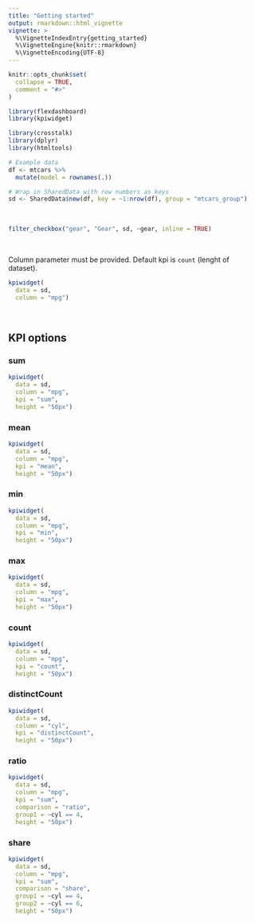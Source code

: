 ```yaml
---
title: "Getting started"
output: rmarkdown::html_vignette
vignette: >
  %\VignetteIndexEntry{getting_started}
  %\VignetteEngine{knitr::rmarkdown}
  %\VignetteEncoding{UTF-8}
---
```


```r
knitr::opts_chunk$set(
  collapse = TRUE,
  comment = "#>"
)
```

```r
library(flexdashboard)
library(kpiwidget)
```

```r
library(crosstalk)
library(dplyr)
library(htmltools)

# Example data
df <- mtcars %>% 
  mutate(model = rownames(.))

# Wrap in SharedData with row numbers as keys
sd <- SharedData$new(df, key = ~1:nrow(df), group = "mtcars_group")
```

<div>&nbsp;</div>

```r
filter_checkbox("gear", "Gear", sd, ~gear, inline = TRUE)
```

<div>&nbsp;</div>

Column parameter must be provided. Default kpi is `count` (lenght of dataset).
```r
kpiwidget(
  data = sd,
  column = "mpg")
```

<div>&nbsp;</div>

## KPI options

### sum
```r
kpiwidget(
  data = sd,
  column = "mpg",
  kpi = "sum",
  height = "50px")
```

### mean
```r
kpiwidget(
  data = sd,
  column = "mpg",
  kpi = "mean",
  height = "50px")
```

### min
```r
kpiwidget(
  data = sd,
  column = "mpg",
  kpi = "min",
  height = "50px")
```

### max
```r
kpiwidget(
  data = sd,
  column = "mpg",
  kpi = "max",
  height = "50px")
```

### count
```r
kpiwidget(
  data = sd,
  column = "mpg",
  kpi = "count",
  height = "50px")
```

### distinctCount
```r
kpiwidget(
  data = sd,
  column = "cyl",
  kpi = "distinctCount",
  height = "50px")
```

### ratio
```r
kpiwidget(
  data = sd,
  column = "mpg",
  kpi = "sum",
  comparison = "ratio",
  group1 = ~cyl == 4,
  height = "50px")
```

### share
```r
kpiwidget(
  data = sd,
  column = "mpg",
  kpi = "sum",
  comparison = "share",
  group1 = ~cyl == 4,
  group2 = ~cyl == 6,
  height = "50px")
```


